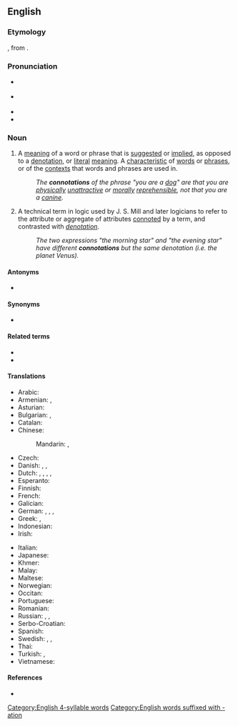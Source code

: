==English==
{{wikipedia}}

===Etymology===
{{bor|en|ML.|connotātiō}}, from {{der|en|la|connotō}}.

===Pronunciation===
* {{a|GA}} {{IPA|/ˌkɑnəˈteɪʃən/|lang=en}}
* {{a|RP}} {{IPA|/ˌkɒnəˈteɪʃən/|lang=en}}
* {{rhymes|eɪʃən|lang=en}}
* {{hyphenation|con|no|ta|tion|lang=en}}

===Noun===
{{en-noun}}

# {{lb|en|semantics}} A [[meaning]] of a word or phrase that is [[suggest]]ed or [[implied]], as opposed to a [[denotation]], or [[literal]] [[meaning]]. A [[characteristic]] of [[word]]s or [[phrase]]s, or of the [[context]]s that words and phrases are used in.
#: ''The '''connotations''' of the phrase "you are a [[dog]]" are that you are [[physical]]ly [[unattractive]] or [[moral]]ly [[reprehensible]], not that you are a [[canine]].''
# {{lb|en|logic}} A technical term in logic used by J. S. Mill and later logicians to refer to the attribute or aggregate of attributes [[connote|connoted]] by a term, and contrasted with ''[[denotation]]''.
#: ''The two expressions "the morning star" and "the evening star" have different '''connotations''' but the same denotation (i.e. the planet Venus).''

====Antonyms====
* {{l|en|denotation}}

====Synonyms====
* {{l|en|intension}}

====Related terms====
* {{l|en|connotative}}
* {{l|en|connotatively}}

====Translations====
{{trans-top|suggested or implied meaning}}
* Arabic: {{t-needed|ar}}
* Armenian: {{t|hy|հարանշանակություն}}, {{t|hy|[[լրացուցիչ]] [[իմաստ]]}}
* Asturian: {{t|ast|connotación|f}}
* Bulgarian: {{t|bg|конотация}}, {{t|bg|допълнително значение}}
* Catalan: {{t+|ca|connotació|f}}
* Chinese:
*: Mandarin: {{t+|cmn|含義|sc=Hani}}, {{t+|cmn|含义|tr=hànyì|sc=Hani}}
* Czech: {{t|cs|konotace|f}}
* Danish: {{t|da|konnotation|c}}, {{t|da|medbetydning|c}}, {{t|da|bibetydning|c}}
* Dutch: {{t+|nl|connotatie|f}}, {{t|nl|bijbetekenis|f}}, {{t+|nl|bijklank|m}}, {{t+|nl|associatie|f}}, {{t|nl|gevoelswaarde|f}}
* Esperanto: {{t|eo|kromsignifo}}
* Finnish: {{t+|fi|konnotaatio}}
* French: {{t+|fr|connotation|f}}
* Galician: {{t+|gl|connotación|f}}
* German: {{t+|de|Konnotation}}, {{t+|de|Nebenbedeutung}}, {{t|de|Beiklang}}, {{t+|de|Beigeschmack}}
* Greek: {{t+|el|υποδήλωση|f|sc=Grek}}, {{t+|el|συνεκδοχή|f|sc=Grek}}
* Indonesian: {{t+|id|konotasi}}
* Irish: {{t|ga|fochiall|f}}
{{trans-mid}}
* Italian: {{t+|it|connotazione|f}}
* Japanese: {{t-needed|ja}}
* Khmer: {{t-needed|km}}
* Malay: {{t|ms|konotasi}}
* Maltese: {{t|mt|konnotazzjoni|f}}
* Norwegian: {{t+|no|konnotasjon|m}}
* Occitan: {{t|oc|connotacion|f}}
* Portuguese: {{t+|pt|conotação|f}}
* Romanian: {{t+|ro|conotație|f}}
* Russian: {{t+|ru|подте́кст|m}}, {{t+|ru|коннота́ция|f}}, {{t|ru|созначе́ние|n}}
* Serbo-Croatian: {{t+|sh|konotacija|f}}
* Spanish: {{t+|es|connotación|f}}
* Swedish: {{t+|sv|konnotation}}, {{t|sv|bibetydelse|c}}, {{t+|sv|innebörd|c}}
* Thai: {{t-needed|th}}
* Turkish: {{t|tr|tâlî mânâ}}, {{t|tr|yan anlam}}
* Vietnamese: {{t-needed|vi}}
{{trans-bottom}}

====References====
* {{R:OED2}}

[[Category:English 4-syllable words]]
[[Category:English words suffixed with -ation]]